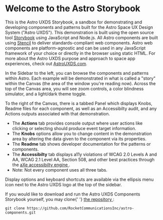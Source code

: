 
<Meta title="Astro UXDS/Welcome/Start Here" />

# Welcome to the Astro Storybook

This is the Astro UXDS Storybook, a sandbox for demonstrating and developing components and patterns built for
the Astro Space UX Design System ("Astro UXDS"). This demonstration is built using the open source tool
[Storybook](https://storybook.js.org/) using JavaScript and Node.js. All Astro components are built
using <a href="https://stenciljs.com/docs/introduction" target="_blank">Stencil</a> to deliver standards-compliant web components.
Astro web components are platform-agnostic and can be used in any JavaScript framework of your choice or directly in the browser
using static HTML. For more about the Astro UXDS purpose and approach to space app experiences, check out <a href="https://www.astrouxds.com/" target="_blank">AstroUXDS.com</a>.

In the Sidebar to the left, you can browse the components and patterns within Astro. Each example will
be demonstrated in what is called a "story" within the Canvas (the area of the window you're
reading now). Across the top of the Canvas area, you will see zoom controls, a color blindness
simulator, and a light/dark theme toggle.

<p>
    To the right of the Canvas, there is a tabbed Panel which displays Knobs,
    Readme files for each component, as well as an Accessibilty audit, and any
    Actions outputs associated with that demonstration.
</p>
<ul>
    <li>
        The <b>Actions</b> tab provides console output where user actions like
        clicking or selecting should produce event target information.
    </li>
    <li>
        The <b>Knobs</b> options allow you to change content in the
        demonstration area by altering the data given to the component via its
        properties.
    </li>
    <li>
        The <b>Readme</b> tab shows developer documentation for the patterns or
        components.
    </li>
    <li>
        The <b>Accessibilty</b> tab displays a11y violations of WCAG 2.0 Levels
        A and AA, WCAG 2.1 Level AA, Section 508, and other best practices
        through the 
         <a href="https://github.com/dequelabs/axe-core" target="_blank">
            aXe accessibilty engine
        </a>.
    </li>
    <li>Note: Not every component uses all three tabs.</li>
</ul>
<p>
    Display options and keyboard shortcuts are available via the ellipsis menu
    icon next to the Astro UXDS logo at the top of the sidebar.
</p>
<p>
    If you would like to download and run the Astro UXDS Components Storybook
    yourself, you may clone{' '}
    <a
        href="https://github.com/RocketCommunicationsInc/astro-components.git"
        target="_blank"
    >
        the repository
    </a>
    :
</p>
<code class="language-sh">git clone https://github.com/RocketCommunicationsInc/astro-components.git</code>
